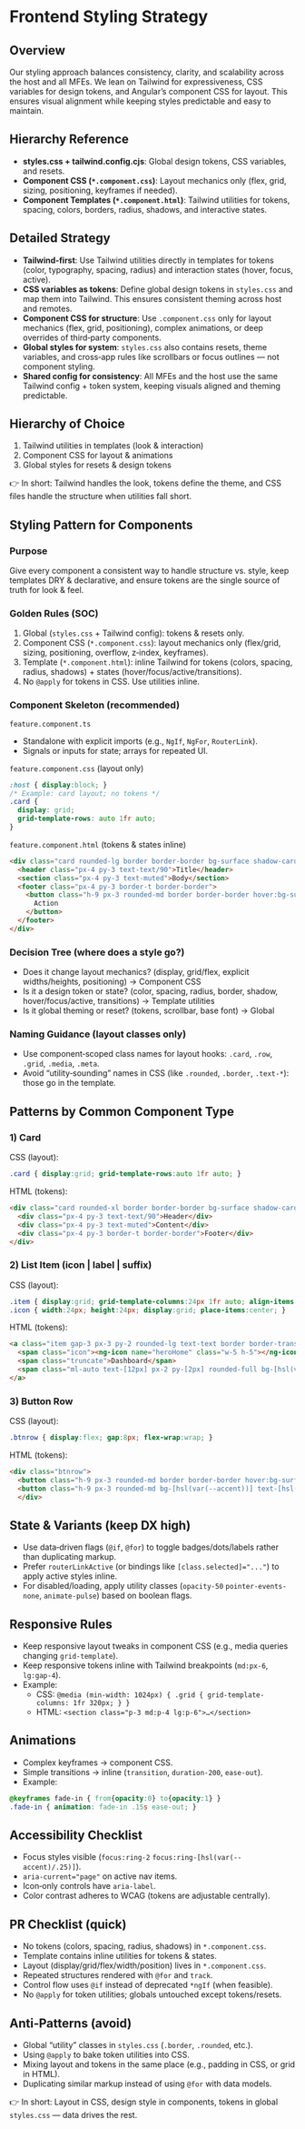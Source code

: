 # Frontend Styling Strategy

## Overview

Our styling approach balances consistency, clarity, and scalability across the host and all MFEs. We lean on Tailwind for expressiveness, CSS variables for design tokens, and Angular’s component CSS for layout. This ensures visual alignment while keeping styles predictable and easy to maintain.

## Hierarchy Reference

- **styles.css + tailwind.config.cjs**: Global design tokens, CSS variables, and resets.
- **Component CSS (`*.component.css`)**: Layout mechanics only (flex, grid, sizing, positioning, keyframes if needed).
- **Component Templates (`*.component.html`)**: Tailwind utilities for tokens, spacing, colors, borders, radius, shadows, and interactive states.

## Detailed Strategy

- **Tailwind‑first**: Use Tailwind utilities directly in templates for tokens (color, typography, spacing, radius) and interaction states (hover, focus, active).
- **CSS variables as tokens**: Define global design tokens in `styles.css` and map them into Tailwind. This ensures consistent theming across host and remotes.
- **Component CSS for structure**: Use `.component.css` only for layout mechanics (flex, grid, positioning), complex animations, or deep overrides of third‑party components.
- **Global styles for system**: `styles.css` also contains resets, theme variables, and cross‑app rules like scrollbars or focus outlines — not component styling.
- **Shared config for consistency**: All MFEs and the host use the same Tailwind config + token system, keeping visuals aligned and theming predictable.

## Hierarchy of Choice

1. Tailwind utilities in templates (look & interaction)
2. Component CSS for layout & animations
3. Global styles for resets & design tokens

👉 In short: Tailwind handles the look, tokens define the theme, and CSS files handle the structure when utilities fall short.

## Styling Pattern for Components

### Purpose

Give every component a consistent way to handle structure vs. style, keep templates DRY & declarative, and ensure tokens are the single source of truth for look & feel.

### Golden Rules (SOC)

1. Global (`styles.css` + Tailwind config): tokens & resets only.
2. Component CSS (`*.component.css`): layout mechanics only (flex/grid, sizing, positioning, overflow, z‑index, keyframes).
3. Template (`*.component.html`): inline Tailwind for tokens (colors, spacing, radius, shadows) + states (hover/focus/active/transitions).
4. No `@apply` for tokens in CSS. Use utilities inline.

### Component Skeleton (recommended)

`feature.component.ts`

- Standalone with explicit imports (e.g., `NgIf`, `NgFor`, `RouterLink`).
- Signals or inputs for state; arrays for repeated UI.

`feature.component.css` (layout only)

```css
:host { display:block; }
/* Example: card layout; no tokens */
.card {
  display: grid;
  grid-template-rows: auto 1fr auto;
}
```

`feature.component.html` (tokens & states inline)

```html
<div class="card rounded-lg border border-border bg-surface shadow-card">
  <header class="px-4 py-3 text-text/90">Title</header>
  <section class="px-4 py-3 text-muted">Body</section>
  <footer class="px-4 py-3 border-t border-border">
    <button class="h-9 px-3 rounded-md border border-border hover:bg-surface-2 transition-colors">
      Action
    </button>
  </footer>
</div>
```

### Decision Tree (where does a style go?)

- Does it change layout mechanics? (display, grid/flex, explicit widths/heights, positioning) → Component CSS
- Is it a design token or state? (color, spacing, radius, border, shadow, hover/focus/active, transitions) → Template utilities
- Is it global theming or reset? (tokens, scrollbar, base font) → Global

### Naming Guidance (layout classes only)

- Use component‑scoped class names for layout hooks: `.card`, `.row`, `.grid`, `.media`, `.meta`.
- Avoid “utility‑sounding” names in CSS (like `.rounded`, `.border`, `.text-*`): those go in the template.

## Patterns by Common Component Type

### 1) Card

CSS (layout):

```css
.card { display:grid; grid-template-rows:auto 1fr auto; }
```

HTML (tokens):

```html
<div class="card rounded-xl border border-border bg-surface shadow-card">
  <div class="px-4 py-3 text-text/90">Header</div>
  <div class="px-4 py-3 text-muted">Content</div>
  <div class="px-4 py-3 border-t border-border">Footer</div>
</div>
```

### 2) List Item (icon | label | suffix)

CSS (layout):

```css
.item { display:grid; grid-template-columns:24px 1fr auto; align-items:center; }
.icon { width:24px; height:24px; display:grid; place-items:center; }
```

HTML (tokens):

```html
<a class="item gap-3 px-3 py-2 rounded-lg text-text border border-transparent hover:bg-surface-2 transition-colors">
  <span class="icon"><ng-icon name="heroHome" class="w-5 h-5"></ng-icon></span>
  <span class="truncate">Dashboard</span>
  <span class="ml-auto text-[12px] px-2 py-[2px] rounded-full bg-[hsl(var(--accent)/.18)] border border-[hsl(var(--accent)/.25)]">3</span>
</a>
```

### 3) Button Row

CSS (layout):

```css
.btnrow { display:flex; gap:8px; flex-wrap:wrap; }
```

HTML (tokens):

```html
<div class="btnrow">
  <button class="h-9 px-3 rounded-md border border-border hover:bg-surface-2">Cancel</button>
  <button class="h-9 px-3 rounded-md bg-[hsl(var(--accent))] text-[hsl(var(--bg))] hover:opacity-90">Save</button>
  </div>
```

## State & Variants (keep DX high)

- Use data‑driven flags (`@if`, `@for`) to toggle badges/dots/labels rather than duplicating markup.
- Prefer `routerLinkActive` (or bindings like `[class.selected]="..."`) to apply active styles inline.
- For disabled/loading, apply utility classes (`opacity-50` `pointer-events-none`, `animate-pulse`) based on boolean flags.

## Responsive Rules

- Keep responsive layout tweaks in component CSS (e.g., media queries changing `grid-template`).
- Keep responsive tokens inline with Tailwind breakpoints (`md:px-6`, `lg:gap-4`).
- Example:
  - CSS: `@media (min-width: 1024px) { .grid { grid-template-columns: 1fr 320px; } }`
  - HTML: `<section class="p-3 md:p-4 lg:p-6">…</section>`

## Animations

- Complex keyframes → component CSS.
- Simple transitions → inline (`transition`, `duration-200`, `ease-out`).
- Example:

```css
@keyframes fade-in { from{opacity:0} to{opacity:1} }
.fade-in { animation: fade-in .15s ease-out; }
```

## Accessibility Checklist

- Focus styles visible (`focus:ring-2` `focus:ring-[hsl(var(--accent)/.25)]`).
- `aria-current="page"` on active nav items.
- Icon‑only controls have `aria-label`.
- Color contrast adheres to WCAG (tokens are adjustable centrally).

## PR Checklist (quick)

- No tokens (colors, spacing, radius, shadows) in `*.component.css`.
- Template contains inline utilities for tokens & states.
- Layout (display/grid/flex/width/position) lives in `*.component.css`.
- Repeated structures rendered with `@for` and `track`.
- Control flow uses `@if` instead of deprecated `*ngIf` (when feasible).
- No `@apply` for token utilities; globals untouched except tokens/resets.

## Anti‑Patterns (avoid)

- Global “utility” classes in `styles.css` (`.border`, `.rounded`, etc.).
- Using `@apply` to bake token utilities into CSS.
- Mixing layout and tokens in the same place (e.g., padding in CSS, or grid in HTML).
- Duplicating similar markup instead of using `@for` with data models.

👉 In short: Layout in CSS, design style in components, tokens in global `styles.css` — data drives the rest.


